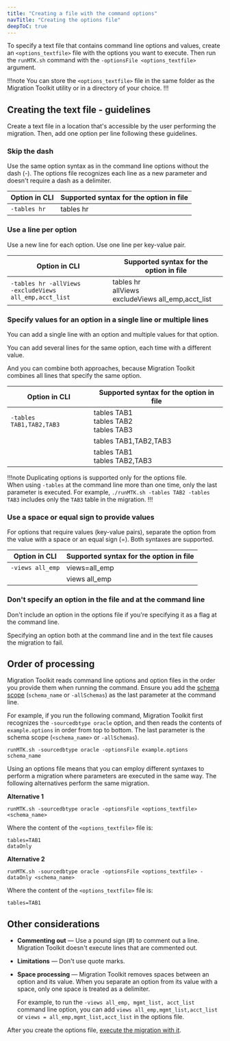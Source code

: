 ```yaml
---
title: "Creating a file with the command options"
navTitle: "Creating the options file"
deepToC: true
---
```


To specify a text file that contains command line options and values, create an `<options_textfile>` file with the options you want to execute. Then run the `runMTK.sh` command with the `-optionsFile <options_textfile>` argument.

!!!note
   You can store the `<options_textfile>` file in the same folder as the Migration Toolkit utility or in a directory of your choice.
!!!

## Creating the text file - guidelines

Create a text file in a location that's accessible by the user performing the migration. Then, add one option per line following these guidelines.

### Skip the dash

Use the same option syntax as in the command line options without the dash (-). The options file recognizes each line as a new parameter and doesn't require a dash as a delimiter.

| Option in CLI  | Supported syntax for the option in file |
|----------------|-----------------------------------------|
| `-tables hr`   | tables hr                               |

### Use a line per option

Use a new line for each option. Use one line per key-value pair.

| Option in CLI                                                  | Supported syntax for the option in file                       |
|----------------------------------------------------------------|---------------------------------------------------------------|
| `-tables hr -allViews` <br/> `-excludeViews all_emp,acct_list` | tables hr <br/> allViews <br/> excludeViews all_emp,acct_list |

### Specify values for an option in a single line or multiple lines

You can add a single line with an option and multiple values for that option.

You can add several lines for the same option, each time with a different value.

And you can combine both approaches, because Migration Toolkit combines all lines that specify the same option.

| Option in CLI            | Supported syntax for the option in file         |
|--------------------------|-------------------------------------------------|
| `-tables TAB1,TAB2,TAB3` | tables TAB1 <br/> tables TAB2 <br/> tables TAB3 |
|                          | tables TAB1,TAB2,TAB3                           |
|                          | tables TAB1 <br/> tables TAB2,TAB3              |

!!!note
   Duplicating options is supported only for the options file. <br/>
   When using `-tables` at the command line more than one time, only the last parameter is executed. For example, `./runMTK.sh -tables TAB2 -tables TAB3` includes only the `TAB3` table in the migration.
!!!

### Use a space or equal sign to provide values

For options that require values (key-value pairs), separate the option from the value with a space or an equal sign (=). Both syntaxes are supported.

| Option in CLI    | Supported syntax for the option in file |
|------------------|-----------------------------------------|
| `-views all_emp` | views=all_emp                           |
|                  | views all_emp                           |

### Don't specify an option in the file and at the command line

Don't include an option in the options file if you're specifying it as a flag at the command line.

Specifying an option both at the command line and in the text file causes the migration to fail.

## Order of processing

Migration Toolkit reads command line options and option files in the order you provide them when running the command. Ensure you add the [schema scope](executing_migration_with_txt/#provide-the-scope-for-the-schema-migration) (`schema_name` or `-allSchemas`) as the last parameter at the command line.

For example, if you run the following command, Migration Toolkit first recognizes the `-sourcedbtype oracle` option, and then reads the contents of `example.options` in order from top to bottom. The last parameter is the schema scope (`<schema_name>` or `-allSchemas`).

```shell
runMTK.sh -sourcedbtype oracle -optionsFile example.options schema_name
```

Using an options file means that you can employ different syntaxes to perform a migration where parameters are executed in the same way. The following alternatives perform the same migration.

**Alternative 1**

```shell
runMTK.sh -sourcedbtype oracle -optionsFile <options_textfile> <schema_name>
```

Where the content of the `<options_textfile>` file is:

```
tables=TAB1
dataOnly
```

**Alternative 2**

```shell
runMTK.sh -sourcedbtype oracle -optionsFile <options_textfile> -dataOnly <schema_name>
```

Where the content of the `<options_textfile>` file is:

```
tables=TAB1
```

## Other considerations

-   **Commenting out** &mdash; Use a pound sign (#) to comment out a line. Migration Toolkit doesn't execute lines that are commented out.

-   **Limitations** &mdash; Don't use quote marks.

-   **Space processing** &mdash; Migration Toolkit removes spaces between an option and its value. When you separate an option from its value with a space, only one space is treated as a delimiter.

    For example, to run the `-views all_emp, mgmt_list, acct_list` command line option, you can add `views all_emp,mgmt_list,acct_list` or `views = all_emp,mgmt_list,acct_list` in the options file.

After you create the options file, [execute the migration with it](executing_migration_with_txt).
